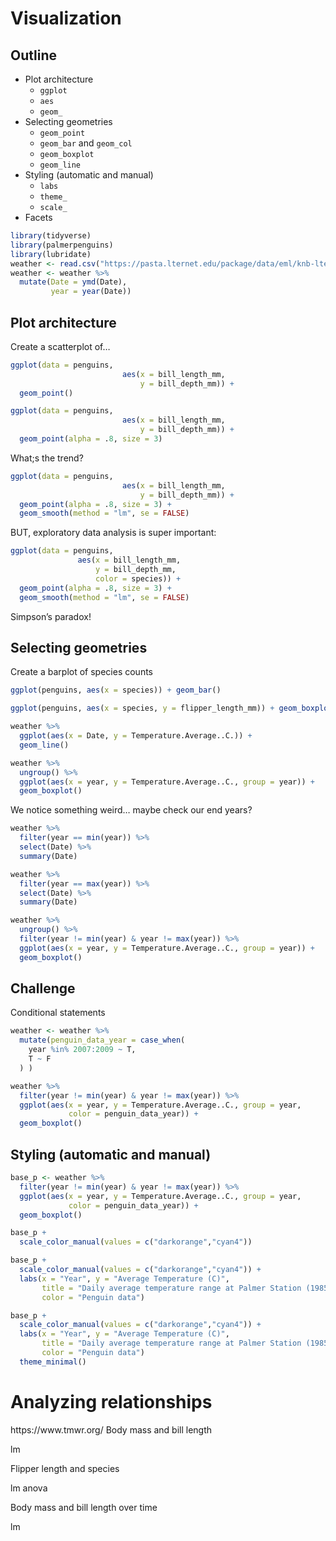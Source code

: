 # Visualization

## Outline
* Plot architecture
  * `ggplot`
  * `aes`
  * `geom_`
* Selecting geometries
  * `geom_point`
  * `geom_bar` and `geom_col`
  * `geom_boxplot`
  * `geom_line`
* Styling (automatic and manual)
  * `labs` 
  * `theme_`
  * `scale_`
* Facets

```r
library(tidyverse)
library(palmerpenguins)
library(lubridate)
weather <- read.csv("https://pasta.lternet.edu/package/data/eml/knb-lter-pal/28/8/375b34051b162d84516ec2d02f864675") 
weather <- weather %>% 
  mutate(Date = ymd(Date),
         year = year(Date))
```

## Plot architecture

Create a scatterplot of...

```r
ggplot(data = penguins,
                         aes(x = bill_length_mm,
                             y = bill_depth_mm)) +
  geom_point()
```
```r
ggplot(data = penguins,
                         aes(x = bill_length_mm,
                             y = bill_depth_mm)) +
  geom_point(alpha = .8, size = 3)
```

What;s the trend?
```r
ggplot(data = penguins,
                         aes(x = bill_length_mm,
                             y = bill_depth_mm)) +
  geom_point(alpha = .8, size = 3) +
  geom_smooth(method = "lm", se = FALSE)
```

BUT, exploratory data analysis is super important:
```r
ggplot(data = penguins,
               aes(x = bill_length_mm,
                   y = bill_depth_mm,
                   color = species)) +
  geom_point(alpha = .8, size = 3) +
  geom_smooth(method = "lm", se = FALSE)
```

Simpson's paradox!

## Selecting geometries

Create a barplot of species counts
```r
ggplot(penguins, aes(x = species)) + geom_bar()
```

```r
ggplot(penguins, aes(x = species, y = flipper_length_mm)) + geom_boxplot()
```


```r
weather %>% 
  ggplot(aes(x = Date, y = Temperature.Average..C.)) +
  geom_line()
```


```r
weather %>% 
  ungroup() %>% 
  ggplot(aes(x = year, y = Temperature.Average..C., group = year)) +
  geom_boxplot() 
```

We notice something weird... maybe check our end years?

```r
weather %>% 
  filter(year == min(year)) %>% 
  select(Date) %>% 
  summary(Date)
```

```r
weather %>% 
  filter(year == max(year)) %>% 
  select(Date) %>% 
  summary(Date)
```

```r
weather %>% 
  ungroup() %>% 
  filter(year != min(year) & year != max(year)) %>% 
  ggplot(aes(x = year, y = Temperature.Average..C., group = year)) +
  geom_boxplot() 
```

## Challenge
Conditional statements

```r
weather <- weather %>% 
  mutate(penguin_data_year = case_when(
    year %in% 2007:2009 ~ T,
    T ~ F
  ) )
```

```r
weather %>% 
  filter(year != min(year) & year != max(year)) %>% 
  ggplot(aes(x = year, y = Temperature.Average..C., group = year,
             color = penguin_data_year)) +
  geom_boxplot() 
```


## Styling (automatic and manual)

```r
base_p <- weather %>% 
  filter(year != min(year) & year != max(year)) %>% 
  ggplot(aes(x = year, y = Temperature.Average..C., group = year,
             color = penguin_data_year)) +
  geom_boxplot() 
```

```r
base_p +
  scale_color_manual(values = c("darkorange","cyan4"))
```

```r
base_p +
  scale_color_manual(values = c("darkorange","cyan4")) +
  labs(x = "Year", y = "Average Temperature (C)", 
       title = "Daily average temperature range at Palmer Station (1985-2018)",
       color = "Penguin data")
```

```r
base_p +
  scale_color_manual(values = c("darkorange","cyan4")) +
  labs(x = "Year", y = "Average Temperature (C)", 
       title = "Daily average temperature range at Palmer Station (1985-2018)",
       color = "Penguin data")
  theme_minimal()
```

# Analyzing relationships  

https://www.tmwr.org/
Body mass and bill length

lm

Flipper length and species

lm
anova

Body mass and bill length over time

lm